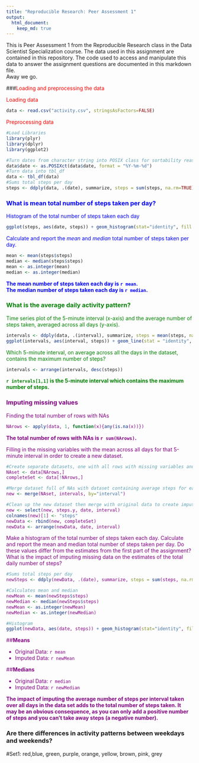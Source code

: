 ```yaml
---
title: "Reproducible Research: Peer Assessment 1"
output: 
  html_document:
    keep_md: true
---
```


This is Peer Assessment 1 from the Reproducible Research class in the Data Scientist Specialization 
course.  The data used in this assignment are contained in this repository.  The code used to access
and manipulate this data to answer the assignment questions are documented in this markdown file.  
Away we go.



###<font color=red>Loading and preprocessing the data </font>

<font color=red>Loading data</font>
```r
data <- read.csv("activity.csv", stringsAsFactors=FALSE)
```

<font color=red>Preprocessing data</font>
```r
#Load Libraries
library(plyr)
library(dplyr)
library(ggplot2)
```

```r
#Turn dates from character string into POSIX class for sortability reasons.
data$date <- as.POSIXct(data$date, format = "%Y-%m-%d")
#Turn data into tbl_df
data <- tbl_df(data)
#Sums total steps per day
steps <- ddply(data, .(date), summarize, steps = sum(steps, na.rm=TRUE))
```



### <font color=blue> What is mean total number of steps taken per day? </font>

<font color=blue> Histogram of the total number of steps taken each day </font>
```r
ggplot(steps, aes(date, steps)) + geom_histogram(stat="identity", fill = "blue") + theme_bw() + labs(title="Total Steps per Day", x = "Date", y = "Total Steps") + theme(title = element_text(face="bold", color="blue"), axis.title.x = element_text(face="bold", color="blue"), axis.title.y = element_text(face="bold", color="blue"))
```

<font color=blue> Calculate and report the *mean* and *median* total number of steps taken per day.</font>
```r
mean <- mean(steps$steps)
median <- median(steps$steps)
mean <- as.integer(mean)
median <- as.integer(median)
```

**<font color=blue>
The mean number of steps taken each day is `r mean`.  
The median number of steps taken each day is `r median`. 
</font>**



### <font color = green>What is the average daily activity pattern?</font>

<font color = green> Time series plot of the 5-minute interval (x-axis) and the average number of steps taken, averaged across all days (y-axis). </font>
```r
intervals <- ddply(data, .(interval), summarize, steps = mean(steps, na.rm=TRUE))
ggplot(intervals, aes(interval, steps)) + geom_line(stat = "identity", color ="green4") + theme_bw() + labs(title = "Average # Steps Across Each Day Per 5 Minutes", x="5 Minute Intervals", y="Avg # Steps") + theme(title = element_text(face="bold", color="green4"), axis.title.x = element_text(face="bold", color="green4"), axis.title.y = element_text(face="bold", color="green4"))
```

<font color = green> Which 5-minute interval, on average across all the days in the dataset, contains the maximum number of steps? </font>
```r
intervals <- arrange(intervals, desc(steps))
```

**<font color=green>`r intervals[1,1]` is the 5-minute interval which contains the maximum number of steps. </font>**

### <font color=purple>Imputing missing values

Finding the total number of rows with NAs
```r
NArows <- apply(data, 1, function(x){any(is.na(x))})
```

**The total number of rows with NAs is `r sum(NArows)`.**

Filling in the missing variables with the mean across all days for that 5-minute interval in order to create a new dataset.
```r
#Create separate datasets, one with all rows with missing variables and one with all rows of complete variables
NAset <- data[NArows,]
completeSet <- data[!NArows,]

#Merge dataset full of NAs with dataset containing average steps for each interval
new <- merge(NAset, intervals, by="interval")

#Clean up the new dataset then merge with original data to create imputed dataframe
new <- select(new, steps.y, date, interval)
colnames(new)[1] <- "steps"
newData <- rbind(new, completeSet)
newData <- arrange(newData, date, interval)
```

Make a histogram of the total number of steps taken each day.  Calculate and report the mean and median total number of steps taken per day. Do these values differ from the estimates from the first part of the assignment? What is the impact of imputing missing data on the estimates of the total daily number of steps?
```r
#Sums total steps per day
newSteps <- ddply(newData, .(date), summarize, steps = sum(steps, na.rm=TRUE))

#Calculates mean and median
newMean <- mean(newSteps$steps)
newMedian <- median(newSteps$steps)
newMean <- as.integer(newMean)
newMedian <- as.integer(newMedian)

#Histogram
ggplot(newData, aes(date, steps)) + geom_histogram(stat="identity", fill = "purple") + theme_bw() + labs(title="Total Steps per Day with Imputed Data", x = "Date", y = "Total Steps") + theme(title = element_text(face="bold", color="purple"), axis.title.x = element_text(face="bold", color="purple"), axis.title.y = element_text(face="bold", color="purple"))
```

##**Means**

* Original Data: `r mean`  
* Imputed Data:  `r newMean`  

##**Medians**

* Original Data: `r median`  
* Imputed Data:  `r newMedian`

**The impact of imputing the average number of steps per interval taken over all days in the data set adds to the total number of steps taken.  It may be an obvious consequence, as you can only add a positive number of steps and you can't take away steps (a negative number).  **</font>

### Are there differences in activity patterns between weekdays and weekends?


#Set1: red,blue, green, purple, orange, yellow, brown, pink, grey